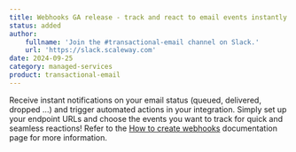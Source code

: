 ```yaml
---
title: Webhooks GA release - track and react to email events instantly
status: added
author:
    fullname: 'Join the #transactional-email channel on Slack.'
    url: 'https://slack.scaleway.com'
date: 2024-09-25
category: managed-services
product: transactional-email
---
```


Receive instant notifications on your email status (queued, delivered, dropped ...) and trigger automated actions in your integration. Simply set up your endpoint URLs and choose the events you want to track for quick and seamless reactions!
Refer to the [How to create webhooks](/managed-services/transactional-email/how-to/create-webhooks/) documentation page for more information.


